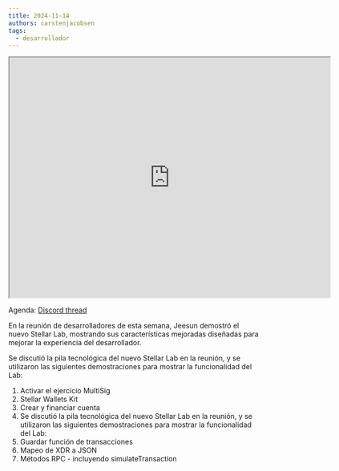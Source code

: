 ```yaml
---
title: 2024-11-14
authors: carstenjacobsen
tags:
  - desarrollador
---
```


<iframe
  src="https://drive.google.com/file/d/16-QDUaoFTvLD0WUshuVQs1lp36XeuMn9/preview"
  width="640"
  height="480"
  allow="autoplay"
></iframe>

Agenda: [Discord thread](https://discord.com/events/897514728459468821/1304859059425382553/1306725344870400000)

En la reunión de desarrolladores de esta semana, Jeesun demostró el nuevo Stellar Lab, mostrando sus características mejoradas diseñadas para mejorar la experiencia del desarrollador.

Se discutió la pila tecnológica del nuevo Stellar Lab en la reunión, y se utilizaron las siguientes demostraciones para mostrar la funcionalidad del Lab:

1. Activar el ejercicio MultiSig
2. Stellar Wallets Kit
3. Crear y financiar cuenta
4. Se discutió la pila tecnológica del nuevo Stellar Lab en la reunión, y se utilizaron las siguientes demostraciones para mostrar la funcionalidad del Lab:
5. Guardar función de transacciones
6. Mapeo de XDR a JSON
7. Métodos RPC - incluyendo simulateTransaction
